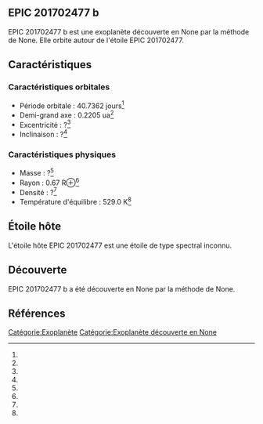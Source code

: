 == EPIC 201702477 b ==

{{Infobox Exoplanète
| nom = EPIC 201702477 b
| image = 
| légende = 
| étoile = EPIC 201702477
| constellation = 
| ascension_droite = 
| déclinaison = 
| distance = ?
| type_spectral = ?
| masse = ?<ref></ref>
| rayon = 0.67 R⊕<ref></ref>
| densité = ?<ref></ref>
| gravité = ?<ref></ref>
| température = 529.0 K<ref></ref>
| période = 40.7362 j<ref></ref>
| demi_grand_axe = 0.2205 ua<ref></ref>
| excentricité = ?<ref></ref>
| inclinaison = ?<ref></ref>
| méthode_découverte = ?
| date_découverte = ?
| statut = Confirmée
}}

EPIC 201702477 b est une exoplanète découverte en None par la méthode de None. Elle orbite autour de l'étoile EPIC 201702477.

== Caractéristiques ==

=== Caractéristiques orbitales ===
* Période orbitale : 40.7362 jours<ref></ref>
* Demi-grand axe : 0.2205 ua<ref></ref>
* Excentricité : ?<ref></ref>
* Inclinaison : ?<ref></ref>

=== Caractéristiques physiques ===
* Masse : ?<ref></ref>
* Rayon : 0.67 R⊕<ref></ref>
* Densité : ?<ref></ref>
* Température d'équilibre : 529.0 K<ref></ref>

== Étoile hôte ==

{{Infobox Étoile
| nom = EPIC 201702477
| image = 
| légende = 
| constellation = 
| ascension_droite = 
| déclinaison = 
| distance = ?
| type_spectral = ?
| magnitude_absolue = 
| magnitude_apparente = 
| masse = ?<ref></ref>
| rayon = ?<ref></ref>
| température = ?<ref></ref>
| métallicité = ?<ref></ref>
| âge = ?<ref></ref>
}}

L'étoile hôte EPIC 201702477 est une étoile de type spectral inconnu.

== Découverte ==

EPIC 201702477 b a été découverte en None par la méthode de None.

== Références ==
<references />

[[Catégorie:Exoplanète]]
[[Catégorie:Exoplanète découverte en None]]
